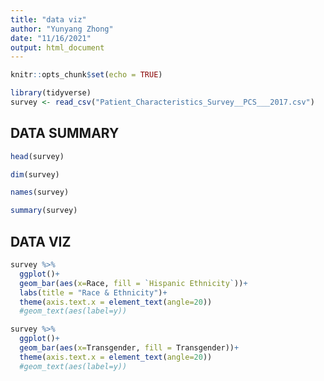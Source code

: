 ```yaml
---
title: "data viz"
author: "Yunyang Zhong"
date: "11/16/2021"
output: html_document
---
```


```r
knitr::opts_chunk$set(echo = TRUE)
```

```r
library(tidyverse)
survey <- read_csv("Patient_Characteristics_Survey__PCS___2017.csv")
```

## DATA SUMMARY
```r
head(survey)
```

```r
dim(survey)
```

```r
names(survey)
```

```r
summary(survey)
```

## DATA VIZ
```r
survey %>%
  ggplot()+
  geom_bar(aes(x=Race, fill = `Hispanic Ethnicity`))+
  labs(title = "Race & Ethnicity")+
  theme(axis.text.x = element_text(angle=20))
  #geom_text(aes(label=y))
```

```r
survey %>%
  ggplot()+
  geom_bar(aes(x=Transgender, fill = Transgender))+
  theme(axis.text.x = element_text(angle=20))
  #geom_text(aes(label=y))
```

